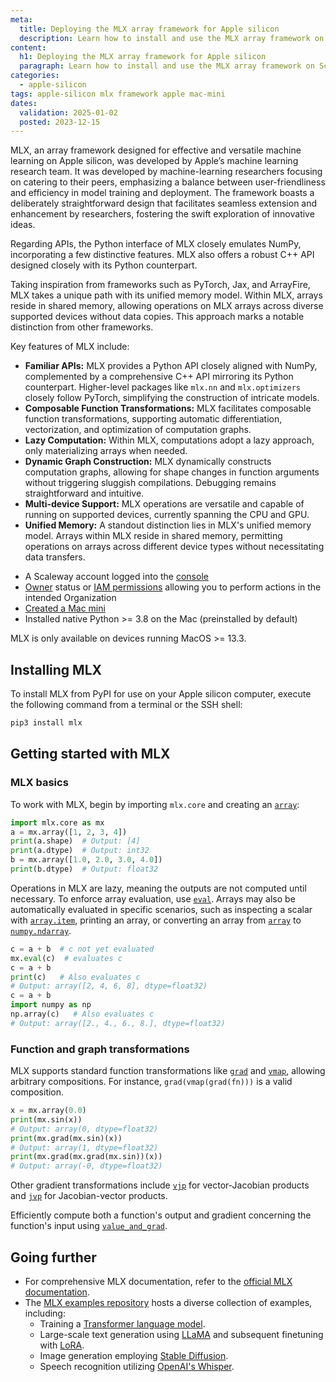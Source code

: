 ```yaml
---
meta:
  title: Deploying the MLX array framework for Apple silicon
  description: Learn how to install and use the MLX array framework on Scaleway's Apple silicon as a Service.
content:
  h1: Deploying the MLX array framework for Apple silicon
  paragraph: Learn how to install and use the MLX array framework on Scaleway's Apple silicon as a Service.
categories:
  - apple-silicon
tags: apple-silicon mlx framework apple mac-mini
dates:
  validation: 2025-01-02
  posted: 2023-12-15
---
```


MLX, an array framework designed for effective and versatile machine learning on Apple silicon, was developed by Apple’s machine learning research team. It was developed by machine-learning researchers focusing on catering to their peers, emphasizing a balance between user-friendliness and efficiency in model training and deployment. The framework boasts a deliberately straightforward design that facilitates seamless extension and enhancement by researchers, fostering the swift exploration of innovative ideas.

Regarding APIs, the Python interface of MLX closely emulates NumPy, incorporating a few distinctive features. MLX also offers a robust C++ API designed closely with its Python counterpart.

Taking inspiration from frameworks such as PyTorch, Jax, and ArrayFire, MLX takes a unique path with its unified memory model. Within MLX, arrays reside in shared memory, allowing operations on MLX arrays across diverse supported devices without data copies. This approach marks a notable distinction from other frameworks.

Key features of MLX include:

* **Familiar APIs:** MLX provides a Python API closely aligned with NumPy, complemented by a comprehensive C++ API mirroring its Python counterpart. Higher-level packages like `mlx.nn` and `mlx.optimizers` closely follow PyTorch, simplifying the construction of intricate models.
* **Composable Function Transformations:** MLX facilitates composable function transformations, supporting automatic differentiation, vectorization, and optimization of computation graphs.
* **Lazy Computation:** Within MLX, computations adopt a lazy approach, only materializing arrays when needed.
* **Dynamic Graph Construction:** MLX dynamically constructs computation graphs, allowing for shape changes in function arguments without triggering sluggish compilations. Debugging remains straightforward and intuitive.
* **Multi-device Support:** MLX operations are versatile and capable of running on supported devices, currently spanning the CPU and GPU.
* **Unified Memory:** A standout distinction lies in MLX's unified memory model. Arrays within MLX reside in shared memory, permitting operations on arrays across different device types without necessitating data transfers.

<Macro id="requirements" />

- A Scaleway account logged into the [console](https://console.scaleway.com)
- [Owner](/identity-and-access-management/iam/concepts/#owner) status or [IAM permissions](/identity-and-access-management/iam/concepts/#permission) allowing you to perform actions in the intended Organization
- [Created a Mac mini](/bare-metal/apple-silicon/how-to/create-mac-mini/)
- Installed native Python >= 3.8 on the Mac (preinstalled by default)

<Message type="note">
    MLX is only available on devices running MacOS >= 13.3.
</Message>

## Installing MLX

To install MLX from PyPI for use on your Apple silicon computer, execute the following command from a terminal or the SSH shell:

```bash
pip3 install mlx
```

## Getting started with MLX

### MLX basics

To work with MLX, begin by importing ``mlx.core`` and creating an [`array`](https://ml-explore.github.io/mlx/build/html/python/_autosummary/mlx.core.array.html#mlx.core.array):

```python
import mlx.core as mx
a = mx.array([1, 2, 3, 4])
print(a.shape)  # Output: [4]
print(a.dtype)  # Output: int32
b = mx.array([1.0, 2.0, 3.0, 4.0])
print(b.dtype)  # Output: float32
```

Operations in MLX are lazy, meaning the outputs are not computed until necessary. To enforce array evaluation, use [`eval`](https://ml-explore.github.io/mlx/build/html/python/_autosummary/mlx.core.eval.html#mlx.core.eval). Arrays may also be automatically evaluated in specific scenarios, such as inspecting a scalar with [`array.item`](https://ml-explore.github.io/mlx/build/html/python/_autosummary/mlx.core.array.item.html), printing an array, or converting an array from [`array`](https://ml-explore.github.io/mlx/build/html/python/_autosummary/mlx.core.array.html#mlx.core.array) to [`numpy.ndarray`](https://numpy.org/doc/stable/reference/generated/numpy.ndarray.html#numpy.ndarray).

```python
c = a + b  # c not yet evaluated
mx.eval(c)  # evaluates c
c = a + b
print(c)   # Also evaluates c
# Output: array([2, 4, 6, 8], dtype=float32)
c = a + b
import numpy as np
np.array(c)   # Also evaluates c
# Output: array([2., 4., 6., 8.], dtype=float32)
```

### Function and graph transformations

MLX supports standard function transformations like [`grad`](https://ml-explore.github.io/mlx/build/html/python/_autosummary/mlx.core.grad.html#mlx.core.grad) and [`vmap`](https://ml-explore.github.io/mlx/build/html/python/_autosummary/mlx.core.vmap.html#mlx.core.vmap), allowing arbitrary compositions. For instance, ``grad(vmap(grad(fn)))`` is a valid composition.

```python
x = mx.array(0.0)
print(mx.sin(x))
# Output: array(0, dtype=float32)
print(mx.grad(mx.sin)(x))
# Output: array(1, dtype=float32)
print(mx.grad(mx.grad(mx.sin))(x))
# Output: array(-0, dtype=float32)
```

Other gradient transformations include [`vjp`](https://ml-explore.github.io/mlx/build/html/python/_autosummary/mlx.core.vjp.html#mlx.core.vjp) for vector-Jacobian products and [`jvp`](https://ml-explore.github.io/mlx/build/html/python/_autosummary/mlx.core.jvp.html#mlx.core.jvp) for Jacobian-vector products.

Efficiently compute both a function's output and gradient concerning the function's input using [`value_and_grad`](https://ml-explore.github.io/mlx/build/html/python/_autosummary/mlx.core.value_and_grad.html#mlx.core.value_and_grad).

## Going further

- For comprehensive MLX documentation, refer to the [official MLX documentation](https://ml-explore.github.io/mlx/build/html/index.html).
- The [MLX examples repository](https://github.com/ml-explore/mlx-examples) hosts a diverse collection of examples, including:
    - Training a [Transformer language model](https://github.com/ml-explore/mlx-examples/tree/main/transformer_lm).
    - Large-scale text generation using [LLaMA](https://github.com/ml-explore/mlx-examples/tree/main/llms/llama) and subsequent finetuning with [LoRA](https://github.com/ml-explore/mlx-examples/tree/main/lora).
    - Image generation employing [Stable Diffusion](https://github.com/ml-explore/mlx-examples/tree/main/stable_diffusion).
    - Speech recognition utilizing [OpenAI's Whisper](https://github.com/ml-explore/mlx-examples/tree/main/whisper).